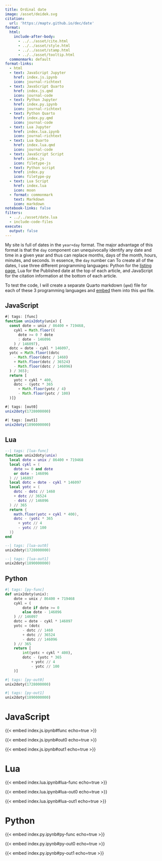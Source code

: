 ```yaml
---
title: Ordinal date
image: /asset/deidek.svg
citation:
  url: 'https://maptv.github.io/dec/date'
format:
  html:
    include-after-body:
      - ../../asset/cite.html
      - ../../asset/style.html
      - ../../asset/stamp.html
      - ../../asset/tooltip.html
  commonmark: default
format-links:
  - html
  - text: JavaScript Jupyter
    href: index.js.ipynb
    icon: journal-richtext
  - text: JavaScript Quarto
    href: index.js.qmd
    icon: journal-code
  - text: Python Jupyter
    href: index.py.ipynb
    icon: journal-richtext
  - text: Python Quarto
    href: index.py.qmd
    icon: journal-code
  - text: Lua Jupyter
    href: index.lua.ipynb
    icon: journal-richtext
  - text: Lua Quarto
    href: index.lua.qmd
    icon: journal-code
  - text: JavaScript Script
    href: index.js
    icon: filetype-js
  - text: Python script
    href: index.py
    icon: filetype-py
  - text: Lua Script
    href: index.lua
    icon: moon
  - format: commonmark
    text: Markdown
    icon: markdown
notebook-links: false
filters:
  - ../../asset/date.lua
  - include-code-files
execute:
  output: false
---
```


My site is full of dates in the `year+day` format. The major advantage of this format is that the `day` component can unequivocally identify any date and time in a given year and thus can replace months, days of the month, hours, minutes, and seconds. In essence, the `day` number can  To create all of the dates, I use three different programming languages: Python for the [listing page](/list), Lua for the Published date at the top of each article, and JavaScript for the citation information at the bottom of each article.


To test the code, I will create a separate Quarto markdown (`qmd`) file for each of these 3 programming languages and [embed](https://quarto.org/docs/authoring/notebook-embed.html#overview) them into this `qmd` file.


::: {.content-hidden unless-profile="javascript"}

# JavaScript

```typescript
#| tags: [func]
function unix2doty(unix) {
  const dote = unix / 86400 + 719468,
    cykl = Math.floor((
      dote >= 0 ? dote
      : dote - 146096
    ) / 146097),
  dotc = dote - cykl * 146097,
  yotc = Math.floor((dotc
    - Math.floor(dotc / 1460)
    + Math.floor(dotc / 36524)
    - Math.floor(dotc / 146096)
  ) / 365);
  return [
    yotc + cykl * 400,
    dotc - (yotc * 365
      + Math.floor(yotc / 4)
      - Math.floor(yotc / 100)
  )]}
```

```typescript
#| tags: [out0]
unix2doty(1728000000)
```

```typescript
#| tags: [out1]
unix2doty(1890000000)
```

:::
::: {.content-hidden unless-profile="lua"}

# Lua

```lua
--| tags: [lua-func]
function unix2doty(unix)
  local dote = unix / 86400 + 719468
  local cykl = (
    dote >= 0 and dote
    or dote - 146096
  ) // 146097
  local dotc = dote - cykl * 146097
  local yotc = (
    dotc - dotc // 1460
    + dotc // 36524
    - dotc // 146096
  ) // 365
  return {
    math.floor(yotc + cykl * 400),
    dotc - (yotc * 365
      + yotc // 4
      - yotc // 100
  )}
end
```

```lua
--| tags: [lua-out0]
unix2doty(1728000000)
```

```lua
--| tags: [lua-out1]
unix2doty(1890000000)
```

:::

::: {.content-hidden unless-profile="python"}

# Python

```python
#| tags: [py-func]
def unix2doty(unix):
    dote = unix / 86400 + 719468
    cykl = (
        dote if dote >= 0
        else dote - 146096
    ) // 146097
    dotc = dote - cykl * 146097
    yotc = (dotc
        - dotc // 1460
        + dotc // 36524
        - dotc // 146096
    ) // 365
    return [
        int(yotc + cykl * 400),
        dotc - (yotc * 365
            + yotc // 4
            - yotc // 100
    )]
```

```python
#| tags: [py-out0]
unix2doty(1728000000)
```

```python
#| tags: [py-out1]
unix2doty(1890000000)
```

:::


::: {.content-hidden unless-profile="knitr"}
::: {.content-hidden unless-format="html"}
::: {.panel-tabset }

# JavaScript

{{< embed index.js.ipynb#func echo=true >}}

{{< embed index.js.ipynb#out0 echo=true >}}

{{< embed index.js.ipynb#out1 echo=true >}}

# Lua

{{< embed index.lua.ipynb#lua-func echo=true >}}

{{< embed index.lua.ipynb#lua-out0 echo=true >}}

{{< embed index.lua.ipynb#lua-out1 echo=true >}}

# Python

{{< embed index.py.ipynb#py-func echo=true >}}

{{< embed index.py.ipynb#py-out0 echo=true >}}

{{< embed index.py.ipynb#py-out1 echo=true >}}

:::
:::
:::
